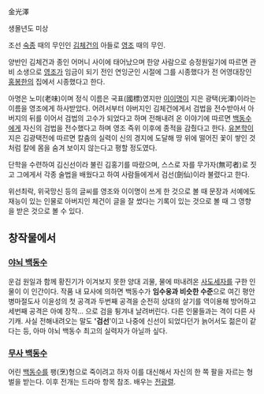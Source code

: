 金光澤

생몰년도 미상

조선 [[숙종]] 때의 무인인 [[김체건]]의 아들로 [[영조]] 때의 무인.

양반인 김체건과 종인 어머니 사이에 태어났으며 한양 사람으로 승정원일기에 따르면 관비 소생으로 [[영조]]가 임금이 되기 전인 연잉군인 시절에 그를 시종했다가 전 어영대장인 [[홍봉한]]의 집에서 시종했다고 한다.

아명은 노미(老味)이며 정식 이름은 국표(國標)였지만 [[이이명]]이 지은 광택(光澤)이라는 이름을 영조에게 하사받았다. 어려서부터 아버지인 김체건에게서 검법을 전수받아서 아버지의 뒤를 이어서 검법의 고수가 되었다고 하며 전해내려 온 이야기에 따르면 [[백동수]]에게 자신의 검법을 전수했다고 하며 영조 즉위 이후에 종적을 감췄다고 한다. [[유본학]]이 지은 김광택전에 따르면 칼춤의 실력이 신의 경지에 도달해 땅 위에 떨어진 꽃이 쌓인 것처럼 칼에 몸을 숨겨 보이지 않는다고 평할 정도였다.

단학을 수련하여 김신선이라 불린 김홍기를 따랐으며, 스스로 자를 무가자(無可者)로 짓고 그에게서 각종 술법을 배웠다고 하여 사람들에게서 검선(劍仙)이라 불렸다고 한다.

위선최락, 위국망신 등의 글씨를 영조와 이이명이 쓰게 한 것으로 볼 때 문장과 서예에도 재능이 있는 인물로 아버지인 체건이 글을 잘 썼다는 기록이 있는 것으로 볼 때 그 영향을 받은 것으로 볼 수 있다.

== 창작물에서 ==
=== [[야뇌 백동수]] ===
운검 원일과 함께 황진기가 이겨보지 못한 양대 괴물, 물에 떠내려온 [[사도세자]]를 구한 인물이 이 인간이다. 작품 내 묘사에 의하면 백동수가 '''임수웅과 비슷한 수준'''으로 여긴 평안 병마절도사 이윤성의 첫 공격과 두번째 공격을 순전히 상대의 살기를 역이용해 방어하고 세번째 공격은 아예 장작… 으로 검을 튕겨내 날려버린다. 다른 인물들과는 격이 다른 사기캐. 사실 전해내려오는 말도 ''''검선''''이고 나중에 신선이 되었다던가 늙어서도 젊은이 같다는 등, 아마 야뇌 백동수 최고의 실력자가 아닐까 싶다.

=== [[무사 백동수]] ===
어린 [[백동수]]를 팽(烹)형으로 죽이려고 하자 이를 대신해서 자신의 한 쪽 팔을 자르는 형벌을 받는다. 이후 전개는 드라마 항목 참조. 배우는 [[전광렬]].
